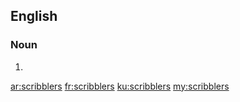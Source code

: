 ==English==

===Noun===
{{head|en|plural}}

# {{plural of|scribbler|lang=en}}

[[ar:scribblers]]
[[fr:scribblers]]
[[ku:scribblers]]
[[my:scribblers]]